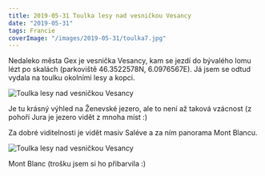 ```yaml
---
title: 2019-05-31 Toulka lesy nad vesničkou Vesancy
date: "2019-05-31"
tags: Francie
coverImage: "/images/2019-05-31/toulka7.jpg"
---
```


Nedaleko města Gex je vesnička Vesancy, kam se jezdí do bývalého lomu lézt po skalách (parkoviště 46.3522578N, 6.0976567E). Já jsem se odtud vydala na toulku okolními lesy a kopci.

<div className="flex justify-center pb-2">
  <Image
    src="/images/2019-05-31/toulka10.jpg"
    alt="Toulka lesy nad vesničkou Vesancy"
    width={1024}
    height={228}
  />
</div>

Je tu krásný výhled na Ženevské jezero, ale to není až taková vzácnost (z pohoří Jura je jezero vidět z mnoha míst :)

<CustomImage
  src="/images/2019-05-31/toulka12.jpg"
  alt="Toulka lesy nad vesničkou Vesancy"
  size="horizontalLarge"
/>

Za dobré viditelnosti je vidět masiv Saléve a za ním panorama Mont Blancu.

<CustomImage
  src="/images/2019-05-31/toulka11.jpg"
  alt="Toulka lesy nad vesničkou Vesancy"
  size="horizontalLarge"
/>

<CustomImage
  src="/images/2019-05-31/toulka4.jpg"
  alt="Toulka lesy nad vesničkou Vesancy"
  size="horizontalLarge"
/>

<CustomImage
  src="/images/2019-05-31/toulka9.jpg"
  alt="Toulka lesy nad vesničkou Vesancy"
  size="horizontalLarge"
/>

<div className="flex justify-center pb-2">
  <CustomImage
    src="/images/2019-05-31/toulka6.jpg"
    alt="Toulka lesy nad vesničkou Vesancy"
    size="verticalLarge"
  />
</div>
<div className="flex justify-center pb-2">
  <Image
    src="/images/2019-05-31/toulka8.jpg"
    alt="Toulka lesy nad vesničkou Vesancy"
    width={1024}
    height={1024}
  />
</div>

Mont Blanc (trošku jsem si ho přibarvila :)

<CustomImage
  src="/images/2019-05-31/toulka2.jpg"
  alt="Toulka lesy nad vesničkou Vesancy"
  size="horizontalLarge"
/>
<CustomImage
  src="/images/2019-05-31/toulka3.jpg"
  alt="Toulka lesy nad vesničkou Vesancy"
  size="horizontalLarge"
/>
